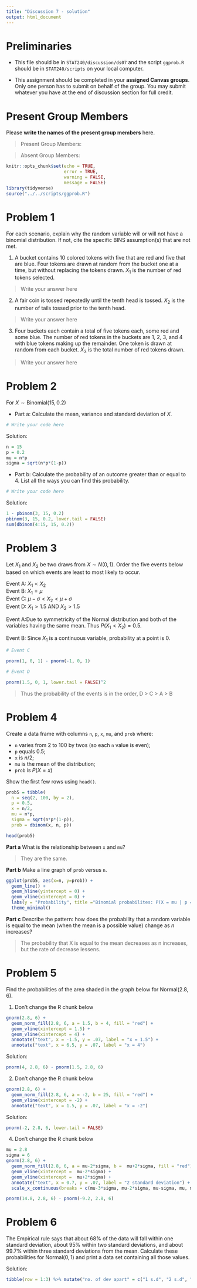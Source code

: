 ---
title: "Discussion 7 - solution"
output: html_document
---

# Preliminaries

- This file should be in `STAT240/discussion/ds07` and the script `ggprob.R` should be in `STAT240/scripts` on your local computer.

- This assignment should be completed in your **assigned Canvas groups**. Only one person has to submit on behalf of the group. You may submit whatever you have at the end of discussion section for full credit.

# Present Group Members

Please **write the names of the present group members** here.

> Present Group Members:

> Absent Group Members: 



```{r setup, include=FALSE}
knitr::opts_chunk$set(echo = TRUE, 
                      error = TRUE, 
                      warning = FALSE, 
                      message = FALSE)
library(tidyverse)
source("../../scripts/ggprob.R")
```



# Problem 1

For each scenario, explain why the random variable will or will not have a binomial distribution. If not, cite the specific BINS assumption(s) that are not met.

1. A bucket contains 10 colored tokens with five that are red and five that are blue. Four tokens are drawn at random from the bucket one at a time, but without replacing the tokens drawn. $X_1$ is the number of red tokens selected.

> Write your answer here

2. A fair coin is tossed repeatedly until the tenth head is tossed. $X_2$ is the number of tails tossed prior to the tenth head.

> Write your answer here

3. Four buckets each contain a total of five tokens each, some red and some blue. The number of red tokens in the buckets are 1, 2, 3, and 4 with blue tokens making up the remainder. One token is drawn at random from each bucket. $X_3$ is the total number of red tokens drawn.

> Write your answer here

# Problem 2

For $X \sim \text{Binomial}(15,0.2)$ 

- Part a: Calculate the mean, variance and standard deviation of $X$.

```{r}
# Write your code here
```

Solution:

```{r}
n = 15
p = 0.2
mu = n*p
sigma = sqrt(n*p*(1-p))
```


- Part b: Calculate the probability of an outcome greater than or equal to 4. List all the ways you can find this probability.

```{r}
# Write your code here
```

Solution:

```{r}
1 - pbinom(3, 15, 0.2)
pbinom(3, 15, 0.2, lower.tail = FALSE)
sum(dbinom(4:15, 15, 0.2))
```

# Problem 3

Let $X_1$ and $X_2$ be two draws from $X \sim N(0,1)$. Order the five events below based on which events are least to most likely to occur.

Event A: $X_1 < X_2$    
Event B: $X_1 = \mu$    
Event C: $\mu - \sigma < X_2 < \mu + \sigma$    
Event D: $X_1 > 1.5$ AND $X_2 > 1.5$

Event A:Due to symmetricity of the Normal distribution and both of the variables having the same mean. Thus $P(X_1<X_2)=0.5$.

Event B: Since $X_1$ is a continuous variable, probability at a point is 0.

```{r}
# Event C

pnorm(1, 0, 1) - pnorm(-1, 0, 1)

# Event D

pnorm(1.5, 0, 1, lower.tail = FALSE)^2
```

> Thus the probability of the events is in the order, D > C > A > B

# Problem 4

Create a data frame with columns `n`, `p`, `x`, `mu`, and `prob` where:

-   `n` varies from 2 to 100 by twos (so each `n` value is even);
-   `p` equals 0.5;
-   `x` is $n/2$;
-   `mu` is the mean of the distribution;
-   `prob` is $P(X = x)$

Show the first few rows using `head()`.

```{r}
prob5 = tibble(
  n = seq(2, 100, by = 2),
  p = 0.5,
  x = n/2,
  mu = n*p,
  sigma = sqrt(n*p*(1-p)),
  prob = dbinom(x, n, p))

head(prob5)
```


**Part a** What is the relationship between `x` and `mu`?

> They are the same.

**Part b** Make a line graph of `prob` versus `n`.

```{r}
ggplot(prob5, aes(x=n, y=prob)) +
  geom_line() +
  geom_hline(yintercept = 0) +
  geom_vline(xintercept = 0) +
  labs(y = "Probability", title ="Binomial probabilites: P(X = mu | p = 0.5)") +
  theme_minimal()
```


**Part c** Describe the pattern: how does the probability that a random
variable is equal to the mean (when the mean is a possible value) change
as $n$ increases?

> The probability that X is equal to the mean decreases as n increases, but the rate of decrease lessens.

# Problem 5 

Find the probabilities of the area shaded in the graph below for $\text{Normal}(2.8, 6)$.

1. Don't change the R chunk below
```{r}
gnorm(2.8, 6) +
  geom_norm_fill(2.8, 6, a = 1.5, b = 4, fill = "red") +
  geom_vline(xintercept = 1.5) +
  geom_vline(xintercept = 4) +
  annotate("text", x = -1.5, y = .07, label = "x = 1.5") +
  annotate("text", x = 6.5, y = .07, label = "x = 4")
```
Solution:

```{r}
pnorm(4, 2.8, 6) - pnorm(1.5, 2.8, 6)
```


2. Don't change the R chunk below

```{r}
gnorm(2.8, 6) +
  geom_norm_fill(2.8, 6, a = -2, b = 25, fill = "red") +
  geom_vline(xintercept = -2) +
  annotate("text", x = 1.5, y = .07, label = "x = -2") 
```

Solution:

```{r}
pnorm(-2, 2.8, 6, lower.tail = FALSE)
```


4. Don't change the R chunk below

```{r}
mu = 2.8
sigma = 6
gnorm(2.8, 6) +
  geom_norm_fill(2.8, 6, a = mu-2*sigma, b =  mu+2*sigma, fill = "red") +
  geom_vline(xintercept =  mu-2*sigma) +
  geom_vline(xintercept =  mu+2*sigma) +
  annotate("text", x = 0.7, y = .07, label = "2 standard deviation") +
  scale_x_continuous(breaks = c(mu-3*sigma, mu-2*sigma, mu-sigma, mu, mu+sigma,mu+2*sigma, mu+3*sigma))
```

```{r}
pnorm(14.8, 2.8, 6) - pnorm(-9.2, 2.8, 6)
```

# Problem 6

The Empirical rule says that about 68% of the data will fall within one standard deviation, about 95% within two standard deviations, and about 99.7% within three standard deviations from the mean. Calculate these probabilities for $\text{Normal}(0,1)$ and print a data set containing all those values.

Solution:

```{r}
tibble(row = 1:3) %>% mutate("no. of dev apart" = c("1 s.d", "2 s.d", "3 s.d"), prob = c(pnorm(1, 0, 1)-pnorm(-1, 0, 1), pnorm(2, 0, 1)-pnorm(-2, 0, 1), pnorm(3, 0, 1)-pnorm(-3, 0, 1)))
```





